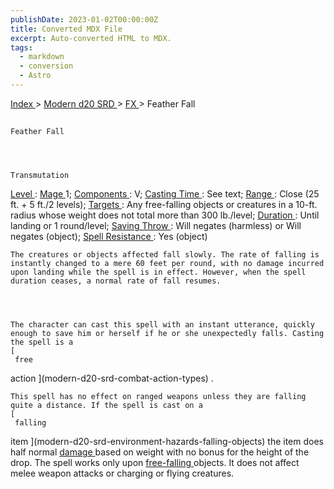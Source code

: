 ```yaml
---
publishDate: 2023-01-02T00:00:00Z
title: Converted MDX File
excerpt: Auto-converted HTML to MDX.
tags:
  - markdown
  - conversion
  - Astro
---
```


[
Index
](-index) >
[
Modern d20 SRD
](modern-d20-srd-index) >
[
FX
](modern-d20-srd-fx-index) > Feather Fall

##

    Feather Fall




    Transmutation

[
Level
](modern-d20-srd-fx-level)
:
[
Mage
](modern-d20-srd-classes-advanced-mage)
1;
[
Components
](modern-d20-srd-fx-components)
: V;
[
Casting Time
](modern-d20-srd-fx-casting-time)
: See text;
[
Range
](modern-d20-srd-fx-range)
: Close (25 ft. + 5 ft./2 levels);
[
Targets
](modern-d20-srd-fx-target)
: Any free-falling objects or creatures in a 10-ft. radius whose weight does not total more than 300 lb./level;
[
Duration
](modern-d20-srd-fx-duration)
: Until landing or 1 round/level;
[
Saving Throw
](modern-d20-srd-basics-saving-throws)
: Will negates (harmless) or Will negates (object);
[
Spell Resistance
](modern-d20-srd-special-abilities-spell-resistance)
: Yes (object)

    The creatures or objects affected fall slowly. The rate of falling is instantly changed to a mere 60 feet per round, with no damage incurred upon landing while the spell is in effect. However, when the spell duration ceases, a normal rate of fall resumes.




    The character can cast this spell with an instant utterance, quickly enough to save him or herself if he or she unexpectedly falls. Casting the spell is a
    [
     free

action
](modern-d20-srd-combat-action-types)
.

    This spell has no effect on ranged weapons unless they are falling quite a distance. If the spell is cast on a
    [
     falling

item
](modern-d20-srd-environment-hazards-falling-objects)
the item does half normal
[
damage
](modern-d20-srd-combat-damage)
based on weight with no bonus for the height of the drop.
The spell works only upon
[
free-falling
](modern-d20-srd-environment-hazards-falling-objects)
objects. It does not affect melee weapon attacks or charging or flying creatures.
